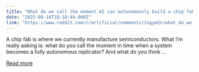 ```yaml
---
title: "What do we call the moment AI can autonomously build a chip fab — and what happens after?"
date: "2025-09-14T18:18:44.000Z"
link: "https://www.reddit.com/r/artificial/comments/1ngym2n/what_do_we_call_the_moment_ai_can_autonomously/"
---
```


A chip fab is where we currently manufacture semiconductors.
 What I’m really asking is: what do you call the moment in time when a system becomes a fully autonomous replicator? And what do you think ...

[Read more](https://www.reddit.com/r/artificial/comments/1ngym2n/what_do_we_call_the_moment_ai_can_autonomously/)
